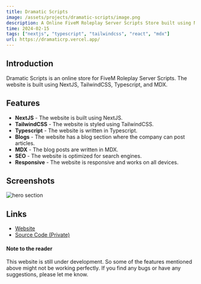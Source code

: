```yaml
---
title: Dramatic Scripts
image: /assets/projects/dramatic-scripts/image.png
description: A Online FiveM Roleplay Server Scripts Store built using NextJS, TailwindCSS, Typescript, and MDX.
time: 2024-02-15
tags: ["nextjs", "typescript", "tailwindcss", "react", "mdx"]
url: https://dramaticrp.vercel.app/
---
```


## Introduction

Dramatic Scripts is an online store for FiveM Roleplay Server Scripts. The website is built using NextJS, TailwindCSS, Typescript, and MDX.

## Features

- **NextJS** - The website is built using NextJS.
- **TailwindCSS** - The website is styled using TailwindCSS.
- **Typescript** - The website is written in Typescript.
- **Blogs** - The website has a blog section where the company can post articles.
- **MDX** - The blog posts are written in MDX.
- **SEO** - The website is optimized for search engines.
- **Responsive** - The website is responsive and works on all devices.

## Screenshots

<Image
  src='/assets/projects/dramatic-scripts/image.png'
  alt='hero section'
  width={2580}
  height={1691}
/>

## Links

- [Website](https://dramaticrp.vercel.app/)
- [Source Code (Private)](#)

#### Note to the reader

This website is still under development. So some of the features mentioned above might not be working perfectly. If you find any bugs or have any suggestions, please let me know.
